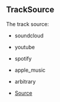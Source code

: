## TrackSource

The track source:
- soundcloud
- youtube
- spotify
- apple_music
- arbitrary

- [Source](https://github.com/Androz2091/discord-player/blob/cb6c009/packages/discord-player/src/types/types.ts#L64)